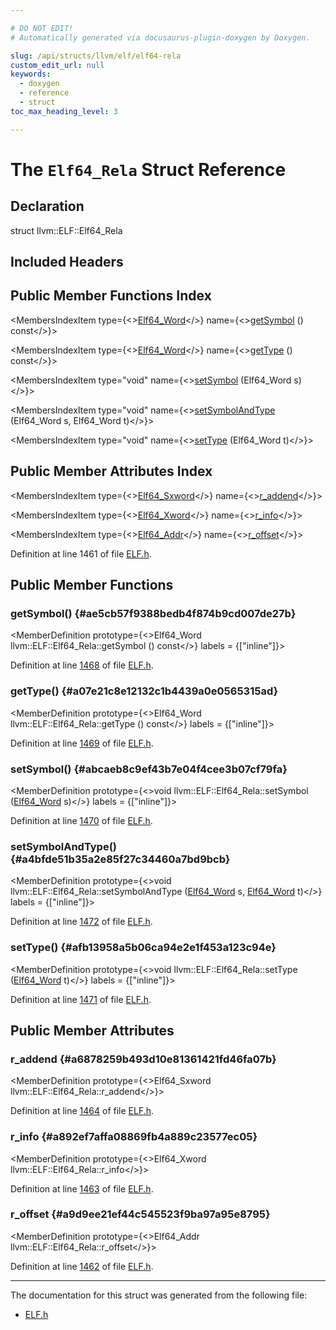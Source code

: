 ```yaml
---

# DO NOT EDIT!
# Automatically generated via docusaurus-plugin-doxygen by Doxygen.

slug: /api/structs/llvm/elf/elf64-rela
custom_edit_url: null
keywords:
  - doxygen
  - reference
  - struct
toc_max_heading_level: 3

---
```





# The `Elf64_Rela` Struct Reference

<DoxygenPage pluginConfig={pluginConfig}>



## Declaration

<CodeBlock>struct llvm::ELF::Elf64_Rela</CodeBlock>

## Included Headers

<IncludesList>
<IncludesListItem
  filePath="llvm/BinaryFormat/ELF.h"
  permalink="/docs/api/files/include/include/llvm/include/llvm/binaryformat/elf-h"
  isLocal="true" />
</IncludesList>

## Public Member Functions Index

<MembersIndex>

<MembersIndexItem
  type={<><a href="/docs/api/namespaces/llvm/elf/#aaf0aae1cfeb4f5f362b70fe5639463e0">Elf64&#95;Word</a></>}
  name={<><a href="#ae5cb57f9388bedb4f874b9cd007de27b">getSymbol</a> () const</>}>
</MembersIndexItem>

<MembersIndexItem
  type={<><a href="/docs/api/namespaces/llvm/elf/#aaf0aae1cfeb4f5f362b70fe5639463e0">Elf64&#95;Word</a></>}
  name={<><a href="#a07e21c8e12132c1b4439a0e0565315ad">getType</a> () const</>}>
</MembersIndexItem>

<MembersIndexItem
  type="void"
  name={<><a href="#abcaeb8c9ef43b7e04f4cee3b07cf79fa">setSymbol</a> (Elf64&#95;Word s)</>}>
</MembersIndexItem>

<MembersIndexItem
  type="void"
  name={<><a href="#a4bfde51b35a2e85f27c34460a7bd9bcb">setSymbolAndType</a> (Elf64&#95;Word s, Elf64&#95;Word t)</>}>
</MembersIndexItem>

<MembersIndexItem
  type="void"
  name={<><a href="#afb13958a5b06ca94e2e1f453a123c94e">setType</a> (Elf64&#95;Word t)</>}>
</MembersIndexItem>

</MembersIndex>

## Public Member Attributes Index

<MembersIndex>

<MembersIndexItem
  type={<><a href="/docs/api/namespaces/llvm/elf/#a089bfcb8a90ab721fea2a1355a94924d">Elf64&#95;Sxword</a></>}
  name={<><a href="#a6878259b493d10e81361421fd46fa07b">r&#95;addend</a></>}>
</MembersIndexItem>

<MembersIndexItem
  type={<><a href="/docs/api/namespaces/llvm/elf/#a1494437d3a211958e05f675aa37a524c">Elf64&#95;Xword</a></>}
  name={<><a href="#a892ef7affa08869fb4a889c23577ec05">r&#95;info</a></>}>
</MembersIndexItem>

<MembersIndexItem
  type={<><a href="/docs/api/namespaces/llvm/elf/#a7f1e53049b3f53f60dea2f4f4e7a86cb">Elf64&#95;Addr</a></>}
  name={<><a href="#a9d9ee21ef44c545523f9ba97a95e8795">r&#95;offset</a></>}>
</MembersIndexItem>

</MembersIndex>


Definition at line 1461 of file <a href="/docs/api/files/include/include/llvm/include/llvm/binaryformat/elf-h">ELF.h</a>.

<SectionDefinition>

## Public Member Functions

### getSymbol() {#ae5cb57f9388bedb4f874b9cd007de27b}

<MemberDefinition
  prototype={<>Elf64&#95;Word llvm::ELF::Elf64&#95;Rela::getSymbol () const</>}
  labels = {["inline"]}>

Definition at line <a href="/docs/api/files/include/include/llvm/include/llvm/binaryformat/elf-h/#l01468">1468</a> of file <a href="/docs/api/files/include/include/llvm/include/llvm/binaryformat/elf-h">ELF.h</a>.
</MemberDefinition>

### getType() {#a07e21c8e12132c1b4439a0e0565315ad}

<MemberDefinition
  prototype={<>Elf64&#95;Word llvm::ELF::Elf64&#95;Rela::getType () const</>}
  labels = {["inline"]}>

Definition at line <a href="/docs/api/files/include/include/llvm/include/llvm/binaryformat/elf-h/#l01469">1469</a> of file <a href="/docs/api/files/include/include/llvm/include/llvm/binaryformat/elf-h">ELF.h</a>.
</MemberDefinition>

### setSymbol() {#abcaeb8c9ef43b7e04f4cee3b07cf79fa}

<MemberDefinition
  prototype={<>void llvm::ELF::Elf64&#95;Rela::setSymbol (<a href="/docs/api/namespaces/llvm/elf/#aaf0aae1cfeb4f5f362b70fe5639463e0">Elf64&#95;Word</a> s)</>}
  labels = {["inline"]}>

Definition at line <a href="/docs/api/files/include/include/llvm/include/llvm/binaryformat/elf-h/#l01470">1470</a> of file <a href="/docs/api/files/include/include/llvm/include/llvm/binaryformat/elf-h">ELF.h</a>.
</MemberDefinition>

### setSymbolAndType() {#a4bfde51b35a2e85f27c34460a7bd9bcb}

<MemberDefinition
  prototype={<>void llvm::ELF::Elf64&#95;Rela::setSymbolAndType (<a href="/docs/api/namespaces/llvm/elf/#aaf0aae1cfeb4f5f362b70fe5639463e0">Elf64&#95;Word</a> s, <a href="/docs/api/namespaces/llvm/elf/#aaf0aae1cfeb4f5f362b70fe5639463e0">Elf64&#95;Word</a> t)</>}
  labels = {["inline"]}>

Definition at line <a href="/docs/api/files/include/include/llvm/include/llvm/binaryformat/elf-h/#l01472">1472</a> of file <a href="/docs/api/files/include/include/llvm/include/llvm/binaryformat/elf-h">ELF.h</a>.
</MemberDefinition>

### setType() {#afb13958a5b06ca94e2e1f453a123c94e}

<MemberDefinition
  prototype={<>void llvm::ELF::Elf64&#95;Rela::setType (<a href="/docs/api/namespaces/llvm/elf/#aaf0aae1cfeb4f5f362b70fe5639463e0">Elf64&#95;Word</a> t)</>}
  labels = {["inline"]}>

Definition at line <a href="/docs/api/files/include/include/llvm/include/llvm/binaryformat/elf-h/#l01471">1471</a> of file <a href="/docs/api/files/include/include/llvm/include/llvm/binaryformat/elf-h">ELF.h</a>.
</MemberDefinition>

</SectionDefinition>

<SectionDefinition>

## Public Member Attributes

### r&#95;addend {#a6878259b493d10e81361421fd46fa07b}

<MemberDefinition
  prototype={<>Elf64&#95;Sxword llvm::ELF::Elf64&#95;Rela::r&#95;addend</>}>

Definition at line <a href="/docs/api/files/include/include/llvm/include/llvm/binaryformat/elf-h/#l01464">1464</a> of file <a href="/docs/api/files/include/include/llvm/include/llvm/binaryformat/elf-h">ELF.h</a>.
</MemberDefinition>

### r&#95;info {#a892ef7affa08869fb4a889c23577ec05}

<MemberDefinition
  prototype={<>Elf64&#95;Xword llvm::ELF::Elf64&#95;Rela::r&#95;info</>}>

Definition at line <a href="/docs/api/files/include/include/llvm/include/llvm/binaryformat/elf-h/#l01463">1463</a> of file <a href="/docs/api/files/include/include/llvm/include/llvm/binaryformat/elf-h">ELF.h</a>.
</MemberDefinition>

### r&#95;offset {#a9d9ee21ef44c545523f9ba97a95e8795}

<MemberDefinition
  prototype={<>Elf64&#95;Addr llvm::ELF::Elf64&#95;Rela::r&#95;offset</>}>

Definition at line <a href="/docs/api/files/include/include/llvm/include/llvm/binaryformat/elf-h/#l01462">1462</a> of file <a href="/docs/api/files/include/include/llvm/include/llvm/binaryformat/elf-h">ELF.h</a>.
</MemberDefinition>

</SectionDefinition>

<hr/>

The documentation for this struct was generated from the following file:

<ul>
<li><a href="/docs/api/files/include/include/llvm/include/llvm/binaryformat/elf-h">ELF.h</a></li>
</ul>

</DoxygenPage>
